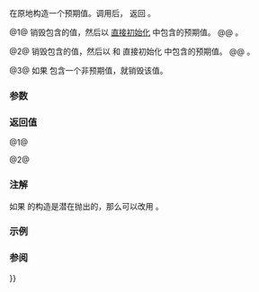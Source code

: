 {{cpp/utility/expected/title|emplace}}
{{cpp/utility/expected/navbar}}

{{dcl begin}}
{{dcl h|主模板}}
{{dcl|num=1|since=c++23|
template&lt; class... Args &gt;
constexpr T&amp; emplace( Args&amp;&amp;... args ) noexcept;
}}
{{dcl|num=2|since=c++23|
template&lt; class U, class... Args &gt;
constexpr T&amp; emplace( std::initializer_list&lt;U&gt; il, Args&amp;&amp;... args ) noexcept;
}}
{{dcl h|{{c/core|void}} 部分特化}}
{{dcl|num=3|since=c++23|
constexpr void emplace() noexcept;
}}
{{dcl end}}

在原地构造一个预期值。调用后，{{rlpf|operator bool|has_value}} 返回 {{c|true}}。

@1@ 销毁包含的值，然后以 {{c|std::forward&lt;Args&gt;(args)...}} [[cpp/language/direct initialization|直接初始化]] {{c|*this}} 中包含的预期值。
@@ {{cpp/enable if| {{c|std::is_nothrow_constructible_v&lt;T, Args...&gt;}} 是 {{c|true}} }}。

@2@ 销毁包含的值，然后以 {{c|il}} 和 {{c|std::forward&lt;Args&gt;(args)...}} 直接初始化 {{c|*this}} 中包含的预期值。
@@ {{cpp/enable if| {{c|std::is_nothrow_constructible_v&lt;T, std::initializer_list&lt;U&gt;&amp;, Args...&gt;}} 是 {{c|true}} }}。

@3@ 如果 {{c|*this}} 包含一个非预期值，就销毁该值。

===参数===
{{par begin}}
{{par|args|传递给构造函数的实参}}
{{par|il|传递给构造函数的初始化式列表}}
{{par end}}

===返回值===
@1@ {{box|{{c/core|*std::construct_at(std::addressof(}}{{rlpi|/#数据成员|val}}{{c/core|), std::forward&lt;Args&gt;(args)...)}}}}

@2@ {{box|{{c/core|*std::construct_at(std::addressof(}}{{rlpi|/#数据成员|val}}{{c/core|), il, std::forward&lt;Args&gt;(args)...)}}}}

===注解===
如果 {{tt|T}} 的构造是潜在抛出的，那么可以改用 {{rlpt|1=operator=}}。

===示例===
{{example}}

===参阅===
{{dsc begin}}
{{dsc inc|cpp/utility/expected/dsc operator{{=}}}}
{{dsc end}}

{{langlinks|de|es|fr|it|ja|pt|ru|en}}